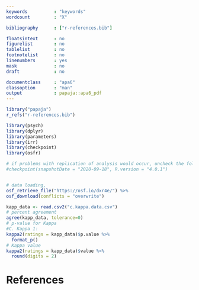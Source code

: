 ```yaml
---
keywords          : "keywords"
wordcount         : "X"

bibliography      : ["r-references.bib"]

floatsintext      : no
figurelist        : no
tablelist         : no
footnotelist      : no
linenumbers       : yes
mask              : no
draft             : no

documentclass     : "apa6"
classoption       : "man"
output            : papaja::apa6_pdf
---
```


```r
library("papaja")
r_refs("r-references.bib")
```


```r
library(psych)
library(dplyr)
library(parameters)
library(irr)
library(checkpoint)
library(osfr)

# if problems with replication of analysis would occur, uncheck the following line: 
#checkpoint(snapshotDate = "2020-09-18", R.version = "4.0.1")


# data loading,
osf_retrieve_file("https://osf.io/dxr4e/") %>%
osf_download(conflicts = "overwrite")

kapp_data <- read.csv2("c.kappa.data.csv") 
# percent agreement 
agree(kapp_data, tolerance=0) 
# p-value for Kappa
#C. Kappa 1:  
kappa2(ratings = kapp_data)$p.value %>% 
  format_p()
# Kappa value 
kappa2(ratings = kapp_data)$value %>% 
  round(digits = 2)
```



\newpage

# References

\begingroup
\setlength{\parindent}{-0.5in}
\setlength{\leftskip}{0.5in}

<div id="refs" custom-style="Bibliography"></div>
\endgroup
